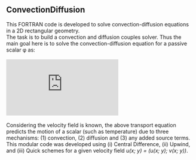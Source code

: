 ## ConvectionDiffusion
This FORTRAN code is developed to solve convection-diffusion equations in a 2D rectangular geometry. \
The task is to build a convection and diffusion couples solver. Thus the main goal here is to solve the convection-diffusion equation for a passive scalar φ as:\
\
![img](http://latex.codecogs.com/svg.latex?%5Crho%5Cmathbf%7Bu%7D%5Cnabla%5Cphi%3D%5CGamma%5Cnabla%5E2+%5Cphi%2BS_%7B%5Cphi%7D)\
\
Considering the velocity field is known, the above transport equation predicts the motion of a scalar (such as temperature) due to three mechanisms: (1) convection, (2) diffusion and (3) any added source terms. \
This modular code was developed using (i) Central Difference, (ii) Upwind, and (iii) Quick schemes for a given velocity field _u(x; y) = (u(x; y); v(x; y))_.
